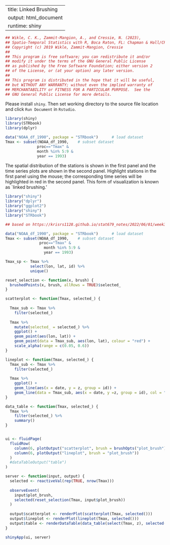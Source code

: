 
---
title: Linked Brushing
output: html_document
runtime: shiny
---

```r
## Wikle, C. K., Zammit-Mangion, A., and Cressie, N. (2023), 
## Spatio-Temporal Statistics with R, Boca Raton, FL: Chapman & Hall/CRC
## Copyright (c) 2019 Wikle, Zammit-Mangion, Cressie
##
## This program is free software; you can redistribute it and/or
## modify it under the terms of the GNU General Public License
## as published by the Free Software Foundation; either version 2
## of the License, or (at your option) any later version.
##
## This program is distributed in the hope that it will be useful,
## but WITHOUT ANY WARRANTY; without even the implied warranty of
## MERCHANTABILITY or FITNESS FOR A PARTICULAR PURPOSE.  See the
## GNU General Public License for more details.
```


Please install `shiny`. Then set working directory to the source file location and click `Run Document` in `Rstudio`.


```r
library(shiny)
library(STRbook)
library(dplyr)

data("NOAA_df_1990", package = "STRbook")      # load dataset
Tmax <- subset(NOAA_df_1990,    # subset dataset
              proc=="Tmax" &
              month %in% 5:9 &
              year == 1993)
```


The spatial distribution of the stations is shown in the first panel and the time series plots are shown in the second panel. Highlight stations in the first panel using the mouse; the corresponding time series will be highlighted in red in the second panel. This form of visualization is known as `linked brushing.'

```r
library("shiny")
library("dplyr")
library("ggplot2")
library("shiny")
library("STRbook")

## based on https://krisrs1128.github.io/stat679_notes/2022/06/01/week3-3.html

data("NOAA_df_1990", package = "STRbook")      # load dataset
Tmax <- subset(NOAA_df_1990,    # subset dataset
               proc=="Tmax" &
                 month %in% 5:9 &
                 year == 1993)

Tmax_sp <- Tmax %>%
           select(lon, lat, id) %>%
           unique()

reset_selection <- function(x, brush) {
  brushedPoints(x, brush, allRows = TRUE)$selected_
}

scatterplot <- function(Tmax, selected_) {
  
  Tmax_sub <- Tmax %>%
    filter(selected_)
  
  Tmax %>%
    mutate(selected_ = selected_) %>%
    ggplot() +
    geom_point(aes(lon, lat)) +
    geom_point(data = Tmax_sub, aes(lon, lat), colour = "red") +
    scale_alpha(range = c(0.05, 0.6))
}

lineplot <- function(Tmax, selected_) {
  Tmax_sub <- Tmax %>%
    filter(selected_)
  
  Tmax %>%
    ggplot() +
    geom_line(aes(x = date, y = z, group = id)) +
    geom_line(data = Tmax_sub, aes(x = date, y =z, group = id), col = "red")
}

data_table <- function(Tmax, selected_) {
  Tmax %>%
    filter(selected_) %>%
    summary()
}


ui <- fluidPage(
  fluidRow(
    column(6, plotOutput("scatterplot", brush = brushOpts("plot_brush"))),
    column(6, plotOutput("lineplot", brush = "plot_brush"))
  )
  #dataTableOutput("table")
)

server <- function(input, output) {
  selected <- reactiveVal(rep(TRUE, nrow(Tmax)))
  
  observeEvent(
    input$plot_brush,
    selected(reset_selection(Tmax, input$plot_brush))
  )
  
  output$scatterplot <- renderPlot(scatterplot(Tmax, selected()))
  output$lineplot <- renderPlot(lineplot(Tmax, selected()))
  output$table <- renderDataTable(data_table(select(Tmax, z), selected()))
}

shinyApp(ui, server)
```
